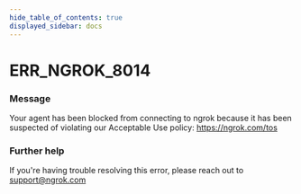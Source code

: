 ```yaml
---
hide_table_of_contents: true
displayed_sidebar: docs
---
```



# ERR_NGROK_8014

### Message

Your agent has been blocked from connecting to ngrok because it has been suspected of violating our Acceptable Use policy: https://ngrok.com/tos

<ErrorDetails error="err_ngrok_8014" />

### Further help

If you're having trouble resolving this error, please reach out to [support@ngrok.com](mailto:support@ngrok.com?subject=Help%20with%20ERR_NGROK_8014)
